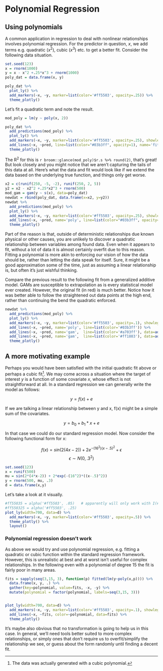 # Polynomial Regression

## Using polynomials

A common application in regression to deal with nonlinear relationships involves polynomial regression.  For the predictor in question, $x$, we add terms e.g. quadratic ($x^2$), cubic ($x^3$) etc. to get a better fit.  Consider the following data situation.

```r
set.seed(123)
x = rnorm(1000)
y = x - x^2 +.25*x^3 + rnorm(1000)
poly_dat = data.frame(x, y)

poly_dat %>% 
  plot_ly() %>% 
  add_markers(~x, ~y, marker=list(color='#ff5503', opacity=.25)) %>% 
  theme_plotly()
```

Let's fit a quadratic term and note the result.

```r
mod_poly = lm(y ~ poly(x, 2))

poly_dat %>% 
  add_predictions(mod_poly) %>% 
  plot_ly() %>% 
  add_markers(~x, ~y, marker=list(color='#ff5503', opacity=.25), showlegend=F) %>% 
  add_lines(~x, ~pred, line=list(color="#03b3ff", opacity=1), name='fit') %>% 
  theme_plotly()
```

The R^2^ for this is `r broom::glance(mod_poly)$r.s %>% round(2)`, that's great! But look closely and you might notice that we aren't capturing the tails of this data at all.  Here's what the data and fit would look like if we extend the data based on the underlying true function, and things only get worse.

```r
x2 = c(runif(250, -5, -2), runif(250, 2, 5))
y2 = x2 - x2^2 +.25*x2^3 + rnorm(500)
mod_gam = gam(y ~ s(x), data=poly_dat)
newdat = rbind(poly_dat, data.frame(x=x2, y=y2))
newdat %>% 
  add_predictions(mod_poly) %>% 
  plot_ly() %>% 
  add_markers(~x, ~y, marker=list(color='#ff5503', opacity=.25), showlegend=F) %>% 
  add_lines(~x, ~pred, name='poly', line=list(color="#03b3ff", opacity=1)) %>% 
  theme_plotly()
```

Part of the reason is that, outside of deterministic relationships due known physical or other causes, you are unlikely to discover a quadratic relationship between variables among found data.  Even when it appears to fit, without a lot of data it is almost certainly <span class="emph">overfit</span> due to this reason.  Fitting a polynomial is more akin to enforcing our vision of how the data should be, rather than letting the data speak for itself. Sure, it might be a good approximation some of the time, just as assuming a linear relationship is, but often it's just wishful thinking.


Compare the previous result to the following fit from a generalized additive model.  GAMs are susceptible to extrapolation as is every statistical model ever created.  However, the original fit (in red) is much better. Notice how it was better able to follow the straightened out data points at the high end, rather than continuing the bend the quadratic enforced.

```r
newdat %>% 
  add_predictions(mod_poly) %>% 
  plot_ly() %>% 
  add_markers(~x, ~y, marker=list(color='#ff5503', opacity=.1), showlegend=F) %>% 
  add_lines(~x, ~pred, name='poly', line=list(color='#03b3ff')) %>% 
  add_lines(~x, ~pred, name='gam',  line=list(color='#a703ff'), data=add_predictions(newdat, mod_gam)) %>% 
  add_lines(~x, ~pred, name='gam',  line=list(color='#ff1803'), data=add_predictions(poly_dat, mod_gam)) %>% 
  theme_plotly()
```


## A more motivating example

Perhaps you would have been satisfied with the initial quadratic fit above or perhaps a cubic fit[^cubic]. We may come across a situation where the target of interest $y$ is a function of some covariate $x$, whose effect is not straightforward at all.  In a standard regression we can generally write the model as follows:

$$y = f(x) + e$$

If we are talking a linear relationship between y and x, f(x) might be a simple sum of the covariates.

$$y = b_0 + b_1*x + e$$

In that case we could do our standard regression model.  Now consider the following functional form for x:

$$f(x) = sin(2(4x-2)) + 2e^{-(16^2)(x-.5)^2} + \epsilon$$
$$\epsilon \sim N(0,.3^2)$$

```r
set.seed(123)
x = runif(500)
mu = sin(2*(4*x-2)) + 2*exp(-(16^2)*((x-.5)^2))
y = rnorm(500, mu, .3)
d = data.frame(x,y) 
```

Let's take a look at it visually.

```r
#ff55035 = alpha('#ff5503', .05)   # apparently will only work with I(#ff550325)
#ff550325 = alpha('#ff5503', .25)
plot_ly(width=700, data=d) %>% 
  add_markers(~x, ~y, marker=list(color='#ff5503', opacity=.5)) %>% 
  theme_plotly() %>% 
  layout()
```



### Polynomial regression doesn't work

As above we would try and use polynomial regression, e.g. fitting a quadratic or cubic function within the standard regression framework.  However, this is unrealistic at best and at worst isn't useful for complex relationships. In the following even with a polynomial of degree 15 the fit is fairly poor in many areas.

```r
fits = sapply(seq(3,15, 3), function(p) fitted(lm(y~poly(x,p)))) %>% 
  data.frame(x, y, .) %>% 
  gather(key=polynomial, value=fits, -x, -y) %>% 
  mutate(polynomial = factor(polynomial, labels=seq(3,15, 3)))


plot_ly(width=700, data=d) %>% 
  add_markers(~x, ~y, marker=list(color='#ff5503', opacity=.1), showlegend=F) %>% 
  add_lines(~x, ~fits, color=~polynomial, data=fits) %>% 
  theme_plotly()
```


It's maybe also obvious that no transformation is going to help us in this case.  In general, we'll need tools better suited to more complex relationships, or simply ones that don't require us to overfit/simplify the relationship we see, or guess about the form randomly until finding a decent fit.

[^cubic]: The data was actually generated with a cubic polynomial.